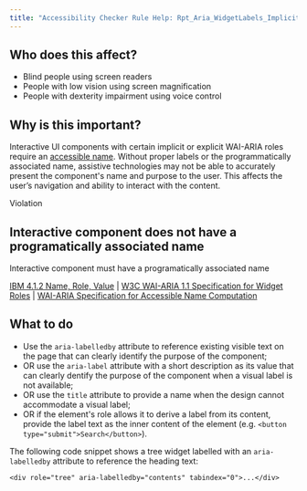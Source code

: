 ```yaml
---
title: "Accessibility Checker Rule Help: Rpt_Aria_WidgetLabels_Implicit"
---
```


<div className="toolHelp">
<Row>
<Column colLg={5} colMd={3} colSm={4} className="toolLeft">

## Who does this affect?

* Blind people using screen readers
* People with low vision using screen magnification
* People with dexterity impairment using voice control

## Why is this important?
Interactive UI components with certain implicit or explicit WAI-ARIA roles require an [accessible name](https://www.w3.org/TR/accname-1.1/#dfn-accessible-name). Without proper labels or the programmatically associated name, assistive technologies may not be able to accurately present the component's name and purpose to the user. This affects the user’s navigation and ability to interact with the content.

</Column>
<Column colLg={11} colMd={5} colSm={4} className="toolMain">

<div id="locLevel" className="level-violation">Violation</div>

## Interactive component does not have a programatically associated name
Interactive component must have a programatically associated name

[IBM 4.1.2 Name, Role, Value](http://www.ibm.com/able/guidelines/ci162/name_role_value.html) | [W3C WAI-ARIA 1.1 Specification for Widget Roles](https://www.w3.org/TR/wai-aria-1.1/#widget_roles) | [WAI-ARIA Specification for Accessible Name Computation](https://www.w3.org/TR/accname-1.1/#mapping_additional_nd_name)

<div id="locSnippet"></div>

## What to do

* Use the `aria-labelledby` attribute to reference existing visible text on the page that can clearly identify the purpose of the component;
* OR use the `aria-label` attribute with a short description as its value that can clearly dentify the purpose of the component when a visual label is not available;
* OR use the `title` attribute to provide a name when the design cannot accommodate a visual label;
* OR if the element's role allows it to derive a label from its content, provide the label text as the inner content of the element (e.g. `<button type="submit">Search</button>`).

The following code snippet shows a tree widget labelled with an `aria-labelledby` attribute to reference the heading text:

   ```<h1 id="contents">Table of contents</h1>
   <div role="tree" aria-labelledby="contents" tabindex="0">...</div>
   ```


</Column>
</Row>
</div>
